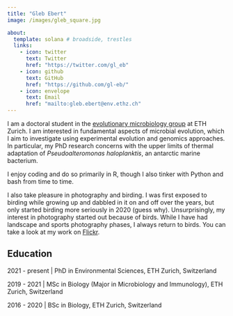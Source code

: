 ```yaml
---
title: "Gleb Ebert"
image: /images/gleb_square.jpg

about:
  template: solana # broadside, trestles
  links:
    - icon: twitter
      text: Twitter
      href: "https://twitter.com/gl_eb"
    - icon: github
      text: GitHub
      href: "https://github.com/gl-eb/"
    - icon: envelope
      text: Email
      href: "mailto:gleb.ebert@env.ethz.ch"
---
```


I am a doctoral student in the [evolutionary microbiology group](https://evomicrobio.ethz.ch/) at ETH Zurich. I am interested in fundamental aspects of microbial evolution, which I aim to investigate using experimental evolution and genomics approaches. In particular, my PhD research concerns with the upper limits of thermal adaptation of *Pseudoalteromonas haloplanktis*, an antarctic marine bacterium.

I enjoy coding and do so primarily in R, though I also tinker with Python and bash from time to time. <!-- Check out my [projects](projects.qmd) page to see some examples that have made it onto GitHub. -->

I also take pleasure in photography and birding. I was first exposed to birding while growing up and dabbled in it on and off over the years, but only started birding more seriously in 2020 (guess why). Unsurprisingly, my interest in photography started out because of birds. While I have had landscape and sports photography phases, I always return to birds. You can <!-- learn more on my [nature](nature.qmd) page or --> take a look at my work on [Flickr](https://www.flickr.com/photos/glebebert/).

## Education

2021 - present | PhD in Environmental Sciences, ETH Zurich, Switzerland

2019 - 2021 | MSc in Biology (Major in Microbiology and Immunology), ETH Zurich, Switzerland

2016 - 2020 | BSc in Biology, ETH Zurich, Switzerland
